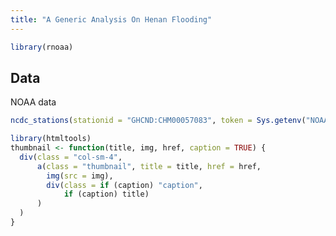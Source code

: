 ```yaml
---
title: "A Generic Analysis On Henan Flooding"
---
```


```r
library(rnoaa)
```


## Data

NOAA data
```r
ncdc_stations(stationid = "GHCND:CHM00057083", token = Sys.getenv("NOAA_TOKEN"))
```

```r
library(htmltools)
thumbnail <- function(title, img, href, caption = TRUE) {
  div(class = "col-sm-4",
      a(class = "thumbnail", title = title, href = href,
        img(src = img),
        div(class = if (caption) "caption",
            if (caption) title)
      )
  )
}
```
